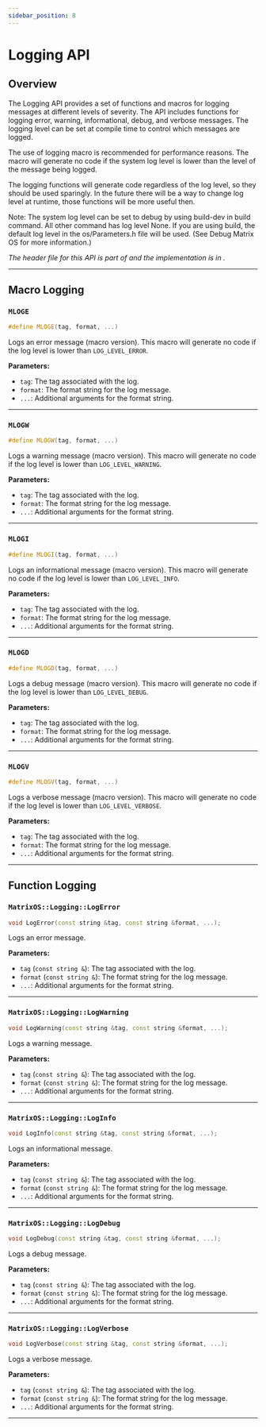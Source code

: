 ```yaml
---
sidebar_position: 8
---
```


# Logging API

## Overview

The Logging API provides a set of functions and macros for logging messages at different levels of severity. The API includes functions for logging error, warning, informational, debug, and verbose messages. The logging level can be set at compile time to control which messages are logged.

The use of logging macro is recommended for performance reasons. The macro will generate no code if the system log level is lower than the level of the message being logged.

The logging functions will generate code regardless of the log level, so they should be used sparingly. In the future there will be a way to change log level at runtime, those functions will be more useful then.

Note: The system log level can be set to debug by using build-dev in build command. All other command has log level None. If you are using build, the default log level in the os/Parameters.h file will be used. (See <DocLink to="/docs/Developer/DebugMatrixOSCpp">Debug Matrix OS</DocLink> for more information.) 

*The header file for this API is part of <GithubLink path="os/MatrixOS.h"/> and the implementation is in <GithubLink path="os/system/Logging.cpp"/>.*

---

## Macro Logging

### `MLOGE`
```cpp
#define MLOGE(tag, format, ...)
```

Logs an error message (macro version). This macro will generate no code if the log level is lower than `LOG_LEVEL_ERROR`.

**Parameters:**
- `tag`: The tag associated with the log.
- `format`: The format string for the log message.
- `...`: Additional arguments for the format string.

---

### `MLOGW`
```cpp
#define MLOGW(tag, format, ...)
```

Logs a warning message (macro version). This macro will generate no code if the log level is lower than `LOG_LEVEL_WARNING`.

**Parameters:**
- `tag`: The tag associated with the log.
- `format`: The format string for the log message.
- `...`: Additional arguments for the format string.

---

### `MLOGI`
```cpp
#define MLOGI(tag, format, ...)
```

Logs an informational message (macro version). This macro will generate no code if the log level is lower than `LOG_LEVEL_INFO`.

**Parameters:**
- `tag`: The tag associated with the log.
- `format`: The format string for the log message.
- `...`: Additional arguments for the format string.

---

### `MLOGD`
```cpp
#define MLOGD(tag, format, ...)
```

Logs a debug message (macro version). This macro will generate no code if the log level is lower than `LOG_LEVEL_DEBUG`.

**Parameters:**
- `tag`: The tag associated with the log.
- `format`: The format string for the log message.
- `...`: Additional arguments for the format string.

---

### `MLOGV`
```cpp
#define MLOGV(tag, format, ...)
```

Logs a verbose message (macro version). This macro will generate no code if the log level is lower than `LOG_LEVEL_VERBOSE`.

**Parameters:**
- `tag`: The tag associated with the log.
- `format`: The format string for the log message.
- `...`: Additional arguments for the format string.

---

## Function Logging

### `MatrixOS::Logging::LogError`
```cpp
void LogError(const string &tag, const string &format, ...);
```

Logs an error message.

**Parameters:**
- `tag` (`const string &`): The tag associated with the log.
- `format` (`const string &`): The format string for the log message.
- `...`: Additional arguments for the format string.

---

### `MatrixOS::Logging::LogWarning`
```cpp
void LogWarning(const string &tag, const string &format, ...);
```

Logs a warning message.

**Parameters:**
- `tag` (`const string &`): The tag associated with the log.
- `format` (`const string &`): The format string for the log message.
- `...`: Additional arguments for the format string.

---

### `MatrixOS::Logging::LogInfo`
```cpp
void LogInfo(const string &tag, const string &format, ...);
```

Logs an informational message.

**Parameters:**
- `tag` (`const string &`): The tag associated with the log.
- `format` (`const string &`): The format string for the log message.
- `...`: Additional arguments for the format string.

---

### `MatrixOS::Logging::LogDebug`
```cpp
void LogDebug(const string &tag, const string &format, ...);
```

Logs a debug message.

**Parameters:**
- `tag` (`const string &`): The tag associated with the log.
- `format` (`const string &`): The format string for the log message.
- `...`: Additional arguments for the format string.

---

### `MatrixOS::Logging::LogVerbose`
```cpp
void LogVerbose(const string &tag, const string &format, ...);
```

Logs a verbose message.

**Parameters:**
- `tag` (`const string &`): The tag associated with the log.
- `format` (`const string &`): The format string for the log message.
- `...`: Additional arguments for the format string.

---